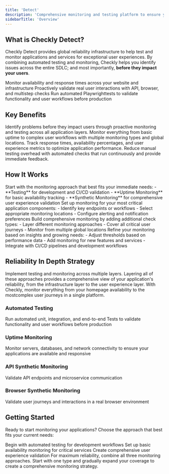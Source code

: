 ```yaml
---
title: 'Detect'
description: 'Comprehensive monitoring and testing platform to ensure your applications are reliable, performant, and user-friendly.'
sidebarTitle: 'Overview'
---
```


## What is Checkly Detect?


Checkly Detect provides global reliability infrastructure to help test and monitor applications and services for exceptional user experiences. By combining automated testing and monitoring, Checkly helps you identify issues across the entire SDLC; and most importantly, **before they impact your users**.

<Card title="Uptime Monitoring" href="/docs/detect/uptime-monitoring/overview" icon="signal" horizontal>
Monitor availability and response times across your website and infrastructure
</Card>

<Card title="Synthetic Monitoring" href="/docs/detect/synthetic-monitoring/overview" icon="robot" horizontal>
Proactively validate real user interactions with API, browser, and multistep checks
</Card>

<Card title="Testing" href="/docs/detect/testing/overview" icon="flask" horizontal>
Run automated Playwrighttests to validate functionality and user workflows before production
</Card>



## Key Benefits

<AccordionGroup>
<Accordion title="Early, Proactive Issue Detection">
Identify problems before they impact users through proactive monitoring and testing across all application layers.
</Accordion>

<Accordion title="Comprehensive, Global Coverage">
Monitor everything from basic uptime to complex user workflows with multiple monitoring types and global locations.
</Accordion>

<Accordion title="Historical Performance Insights">
Track response times, availability percentages, and user experience metrics to optimize application performance.
</Accordion>

<Accordion title="Automated Validation">
Reduce manual testing overhead with automated checks that run continuously and provide immediate feedback.
</Accordion>
</AccordionGroup>

## How It Works

<Steps>
<Step title="Add Checkly To Your Project">
Start with the monitoring approach that best fits your immediate needs:
- **Testing** for development and CI/CD validation
- **Uptime Monitoring** for basic availability tracking
- **Synthetic Monitoring** for comprehensive user experience validation
</Step>

<Step title="Configure Your First Check">
Set up monitoring for your most critical application components:
- Identify key endpoints or workflows
- Select appropriate monitoring locations
- Configure alerting and notification preferences
</Step>

<Step title="Test Your Application In CI/CD">
Build comprehensive monitoring by adding additional check types:
- Layer different monitoring approaches
- Cover all critical user journeys
- Monitor from multiple global locations
</Step>

<Step title="Deploy Your Checks For Production Monitoring">
Refine your monitoring based on insights and growing needs:
- Adjust thresholds based on performance data
- Add monitoring for new features and services
- Integrate with CI/CD pipelines and development workflows
</Step>
</Steps>

## Reliability In Depth Strategy

Implement testing and monitoring across multiple layers. Layering all of these approaches provides a comprehensive view of your application's reliability, from the infrastructure layer to the user experience layer. With Checkly, monitor everything from your homepage availability to the mostcomplex user journeys in a single platform.


### Automated Testing
Run automated unit, integration, and end-to-end Tests to validate functionality and user workflows before production

### Uptime Monitoring
Monitor servers, databases, and network connectivity to ensure your applications are available and responsive

### API Synthetic Monitoring
Validate API endpoints and microservice communication  

### Browser Synthetic Monitoring
Validate user journeys and interactions in a real browser environment


## Getting Started

Ready to start monitoring your applications? Choose the approach that best fits your current needs:

<CardGroup cols={3}>
<Card title="Create Your First Test" href="/docs/detect/testing/creating-your-first-test">
Begin with automated testing for development workflows
</Card>

<Card title="Create Your First Uptime Monitor" href="/docs/detect/uptime-monitoring/url-monitors/creating-your-first-url-monitor">
Set up basic availability monitoring for critical services
</Card>

<Card title="Create Your First Synthetic Check" href="/docs/detect/synthetic-monitoring/api-checks/creating-your-first-api-check">
Create comprehensive user experience validation
</Card>
</CardGroup>

<Note>
For maximum reliability, combine all three monitoring approaches. Start with one type and gradually expand your coverage to create a comprehensive monitoring strategy.
</Note>
